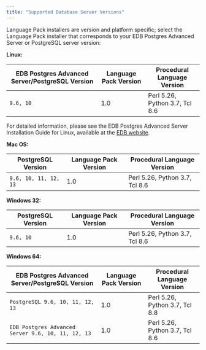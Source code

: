 ```yaml
---
title: "Supported Database Server Versions"
---
```


<div id="supported_database_server_versions" class="registered_link"></div>

Language Pack installers are version and platform specific; select the Language Pack installer that corresponds to your EDB Postgres Advanced Server or PostgreSQL server version:

**Linux:**

| EDB Postgres Advanced Server/PostgreSQL Version | Language Pack Version | Procedural Language Version    |
| ----------------------------------------------- | --------------------- | ------------------------------ |
| `9.6, 10`                                       | 1.0                   | Perl 5.26, Python 3.7, Tcl 8.6 |

For detailed information, please see the EDB Postgres Advanced Server Installation Guide for Linux, available at the [EDB website](/epas/latest/).

**Mac OS:**

| PostgreSQL Version         | Language Pack Version | Procedural Language Version    |
| -------------------------- | --------------------- | ------------------------------ |
| `9.6, 10, 11, 12, 13`      | 1.0                   | Perl 5.26, Python 3.7, Tcl 8.6 |

**Windows 32:**

| PostgreSQL Version                              | Language Pack Version | Procedural Language Version    |
| ----------------------------------------------- | --------------------- | ------------------------------ |
| `9.6, 10`                                       | 1.0                   | Perl 5.26, Python 3.7, Tcl 8.6 |

**Windows 64:**

| EDB Postgres Advanced Server/PostgreSQL Version   | Language Pack Version | Procedural Language Version    |
| ------------------------------------------------- | --------------------- | ------------------------------ |
| `PostgreSQL 9.6, 10, 11, 12, 13`                  | 1.0                   | Perl 5.26, Python 3.7, Tcl 8.8 |
| `EDB Postgres Advanced Server 9.6, 10, 11, 12, 13`| 1.0                   | Perl 5.26, Python 3.7, Tcl 8.6 |
